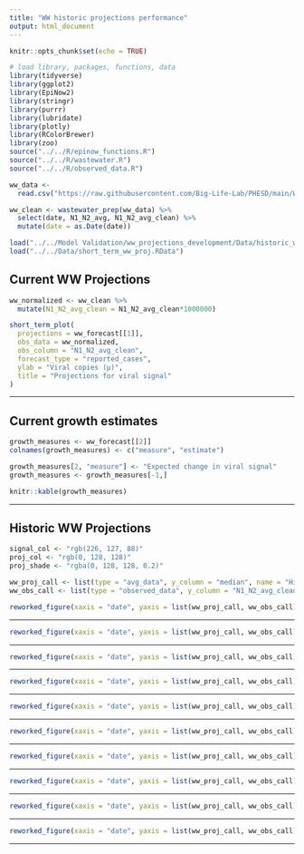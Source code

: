 ```yaml
---
title: "WW historic projections performance"
output: html_document
---
```


```r
knitr::opts_chunk$set(echo = TRUE)
```

```r
# load library, packages, functions, data
library(tidyverse)
library(ggplot2)
library(EpiNow2)
library(stringr)
library(purrr)
library(lubridate)
library(plotly)
library(RColorBrewer)
library(zoo)
source("../../R/epinow_functions.R")
source("../../R/wastewater.R")
source("../../R/observed_data.R")

ww_data <-
  read.csv("https://raw.githubusercontent.com/Big-Life-Lab/PHESD/main/Wastewater/Ottawa/Data/wastewater_virus.csv")

ww_clean <- wastewater_prep(ww_data) %>%
  select(date, N1_N2_avg, N1_N2_avg_clean) %>%
  mutate(date = as.Date(date))

load("../../Model Validation/ww_projections_development/Data/historic_ww_proj.RData")
load("../../Data/short_term_ww_proj.RData")
```

## Current WW Projections

```r
ww_normalized <- ww_clean %>%
  mutate(N1_N2_avg_clean = N1_N2_avg_clean*1000000)

short_term_plot(
  projections = ww_forecast[[1]],
  obs_data = ww_normalized,
  obs_column = "N1_N2_avg_clean",
  forecast_type = "reported_cases",
  ylab = "Viral copies (µ)",
  title = "Projections for viral signal"
)
```

---

## Current growth estimates

```r
growth_measures <- ww_forecast[[2]]
colnames(growth_measures) <- c("measure", "estimate")

growth_measures[2, "measure"] <- "Expected change in viral signal"
growth_measures <- growth_measures[-1,]

knitr::kable(growth_measures)
```

---

## Historic WW Projections

```r
signal_col <- "rgb(226, 127, 88)"
proj_col <- "rgb(0, 128, 128)"
proj_shade <- "rgba(0, 128, 128, 0.2)"

ww_proj_call <- list(type = "avg_data", y_column = "median", name = "Historic projected viral signal", short_name = "projections", color = proj_col, width = 4, showlegend = TRUE)
ww_obs_call <- list(type = "observed_data", y_column = "N1_N2_avg_clean", name = "Observed historic viral signal", short_name = "Daily signal", color = signal_col, opacity = 0.5)

reworked_figure(xaxis = "date", yaxis = list(ww_proj_call, ww_obs_call), error_bands = TRUE, error_data = c("upper_90", "lower_90"), error_col = proj_shade, titles = c(y = "Viral copies (µ)", x = "Date", title = paste(paste("WW projections vs observed signal", first(ww_data[[1]][["date"]])), paste("to", last(ww_data[[1]][["date"]])))), data = ww_data[[1]], ticks = FALSE)
```

---

```r
reworked_figure(xaxis = "date", yaxis = list(ww_proj_call, ww_obs_call), error_bands = TRUE, error_data = c("upper_90", "lower_90"), error_col = proj_shade, titles = c(y = "Viral copies (µ)", x = "Date", title = paste(paste("WW projections vs observed signal", first(ww_data[[2]][["date"]])), paste("to", last(ww_data[[2]][["date"]])))), data = ww_data[[2]], ticks = FALSE)
```

---

```r
reworked_figure(xaxis = "date", yaxis = list(ww_proj_call, ww_obs_call), error_bands = TRUE, error_data = c("upper_90", "lower_90"), error_col = proj_shade, titles = c(y = "Viral copies (µ)", x = "Date", title = paste(paste("WW projections vs observed signal", first(ww_data[[3]][["date"]])), paste("to", last(ww_data[[3]][["date"]])))), data = ww_data[[3]], ticks = FALSE)
```

---

```r
reworked_figure(xaxis = "date", yaxis = list(ww_proj_call, ww_obs_call), error_bands = TRUE, error_data = c("upper_90", "lower_90"), error_col = proj_shade, titles = c(y = "Viral copies (µ)", x = "Date", title = paste(paste("WW projections vs observed signal", first(ww_data[[4]][["date"]])), paste("to", last(ww_data[[4]][["date"]])))), data = ww_data[[4]], ticks = FALSE)
```

---

```r
reworked_figure(xaxis = "date", yaxis = list(ww_proj_call, ww_obs_call), error_bands = TRUE, error_data = c("upper_90", "lower_90"), error_col = proj_shade, titles = c(y = "Viral copies (µ)", x = "Date", title = paste(paste("WW projections vs observed signal", first(ww_data[[5]][["date"]])), paste("to", last(ww_data[[5]][["date"]])))), data = ww_data[[5]], ticks = FALSE)
```

---

```r
reworked_figure(xaxis = "date", yaxis = list(ww_proj_call, ww_obs_call), error_bands = TRUE, error_data = c("upper_90", "lower_90"), error_col = proj_shade, titles = c(y = "Viral copies (µ)", x = "Date", title = paste(paste("WW projections vs observed signal", first(ww_data[[6]][["date"]])), paste("to", last(ww_data[[6]][["date"]])))), data = ww_data[[6]], ticks = FALSE)
```

---

```r
reworked_figure(xaxis = "date", yaxis = list(ww_proj_call, ww_obs_call), error_bands = TRUE, error_data = c("upper_90", "lower_90"), error_col = proj_shade, titles = c(y = "Viral copies (µ)", x = "Date", title = paste(paste("WW projections vs observed signal", first(ww_data[[7]][["date"]])), paste("to", last(ww_data[[7]][["date"]])))), data = ww_data[[7]], ticks = FALSE)
```

---

```r
reworked_figure(xaxis = "date", yaxis = list(ww_proj_call, ww_obs_call), error_bands = TRUE, error_data = c("upper_90", "lower_90"), error_col = proj_shade, titles = c(y = "Viral copies (µ)", x = "Date", title = paste(paste("WW projections vs observed signal", first(ww_data[[8]][["date"]])), paste("to", last(ww_data[[8]][["date"]])))), data = ww_data[[8]], ticks = FALSE)
```

---

```r
reworked_figure(xaxis = "date", yaxis = list(ww_proj_call, ww_obs_call), error_bands = TRUE, error_data = c("upper_90", "lower_90"), error_col = proj_shade, titles = c(y = "Viral copies (µ)", x = "Date", title = paste(paste("WW projections vs observed signal", first(ww_data[[9]][["date"]])), paste("to", last(ww_data[[9]][["date"]])))), data = ww_data[[9]], ticks = FALSE)
```

---

```r
reworked_figure(xaxis = "date", yaxis = list(ww_proj_call, ww_obs_call), error_bands = TRUE, error_data = c("upper_90", "lower_90"), error_col = proj_shade, titles = c(y = "Viral copies (µ)", x = "Date", title = paste(paste("WW projections vs observed signal", first(ww_data[[10]][["date"]])), paste("to", last(ww_data[[10]][["date"]])))), data = ww_data[[10]], ticks = FALSE)
```

---